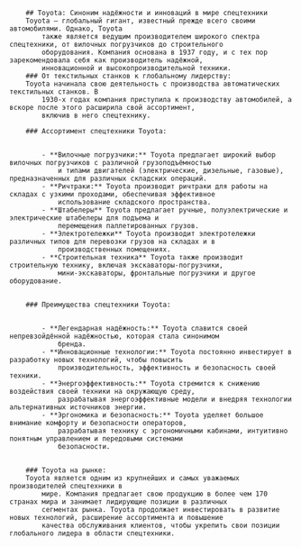

		## Toyota: Синоним надёжности и инноваций в мире спецтехники
		Toyota – глобальный гигант, известный прежде всего своими автомобилями. Однако, Toyota
			также является ведущим производителем широкого спектра спецтехники, от вилочных погрузчиков до строительного
			оборудования. Компания основана в 1937 году, и с тех пор зарекомендовала себя как производитель надёжной,
			инновационной и высокопроизводительной техники.
		### От текстильных станков к глобальному лидерству:
		Toyota начинала свою деятельность с производства автоматических текстильных станков. В
			1930-х годах компания приступила к производству автомобилей, а вскоре после этого расширила свой ассортимент,
			включив в него спецтехнику.

		### Ассортимент спецтехники Toyota:


			- **Вилочные погрузчики:** Toyota предлагает широкий выбор вилочных погрузчиков с различной грузоподъёмностью
				и типами двигателей (электрические, дизельные, газовые), предназначенных для различных складских операций.
			- **Ричтраки:** Toyota производит ричтраки для работы на складах с узкими проходами, обеспечивая эффективное
				использование складского пространства.
			- **Штабелеры** Toyota предлагает ручные, полуэлектрические и электрические штабелеры для подъема и
				перемещения паллетированных грузов.
			- **Электротележки** Toyota производит электротележки различных типов для перевозки грузов на складах и в
				производственных помещениях.
			- **Строительная техника** Toyota также производит строительную технику, включая экскаваторы-погрузчики,
				мини-экскаваторы, фронтальные погрузчики и другое оборудование.


		### Преимущества спецтехники Toyota:


			- **Легендарная надёжность:** Toyota славится своей непревзойдённой надёжностью, которая стала синонимом
				бренда.
			- **Инновационные технологии:** Toyota постоянно инвестирует в разработку новых технологий, чтобы повысить
				производительность, эффективность и безопасность своей техники.
			- **Энергоэффективность:** Toyota стремится к снижению воздействия своей техники на окружающую среду,
				разрабатывая энергоэффективные модели и внедряя технологии альтернативных источников энергии.
			- **Эргономика и безопасность:** Toyota уделяет большое внимание комфорту и безопасности операторов,
				разрабатывая технику с эргономичными кабинами, интуитивно понятным управлением и передовыми системами
				безопасности.


		### Toyota на рынке:
		Toyota является одним из крупнейших и самых уважаемых производителей спецтехники в
			мире. Компания предлагает свою продукцию в более чем 170 странах мира и занимает лидирующие позиции в различных
			сегментах рынка. Toyota продолжает инвестировать в развитие новых технологий, расширение ассортимента и повышение
			качества обслуживания клиентов, чтобы укрепить свои позиции глобального лидера в области спецтехники.





